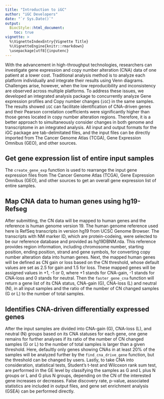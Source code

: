 ```yaml
---
title: "Introduction to iGC"
author: "iGC Developers"
date: "`r Sys.Date()`"
output:
  BiocStyle::html_document:
    toc: true
vignette: >
  %\VignetteIndexEntry{Vignette Title}
  %\VignetteEngine{knitr::rmarkdown}
  \usepackage[utf8]{inputenc}
---
```


With the advancement in high-throughput technologies, researchers can investigate gene expression and copy number alteration (CNA) data of one patient at a lower cost. Traditional analysis method is to analyze each platform individually and integrate their results using Venn diagrams. Challenges arise, however, when the low reproducibility and inconsistency are observed across multiple platforms. To address these issues, we developed an integrated analysis package to concurrently analyze Gene expression profiles and Copy number changes (`iGC`) in the same samples. The results showed `iGC` can facilitate identification of CNA-driven genes and their Pearson correlation coefficients were significantly higher than those genes located in copy number alteration regions. Therefore, it is a better approach to simultaneously consider changes in both genome and transcriptome in an integrated analysis. All input and output formats for the iGC package are tab-delimitated files, and the input files can be directly imported from The Cancer Genome Atlas (TCGA), Gene Expression Omnibus (GEO), and other sources.

## Get gene expression list of entire input samples

The `create_gene_exp` function is used to rearrange the input gene expression files from The Cancer Genome Atlas (TCGA), Gene Expression Omnibus (GEO), and other sources to get an overall gene expression list of entire samples.

## Map CNA data to human genes using hg19-Refseg

After submitting, the CN data will be mapped to human genes and the reference is human genome version 19. The human genome reference used here is RefSeq transcripts in version hg19 from UCSC Genome Browser. The transcripts with NM marker ID, which are protein-codeing, were selected to be our reference database and provided as hg19DBNM.rda. This reference provides region information, including chromosome number, starting position, ending position, strand and gene symbols, for converting copy number alteration data into human genes. 
Next, the mapped human genes will be defined as CN gain or loss based on the CN threshold, whose default values are set as 2.5 for gain and 1.5 for loss. These mapped genes will be assigned values in +1, -1 or 0, where +1 stands for CNA-gain, -1 stands for CNA-loss and 0 stands for neutral.
Then the `faster_gene_cna` function will return a gene list of its CNA status, CNA-gain (G), CNA-loss (L) and neutral (N), in all input samples and the ratio of the number of CN changed samples (G or L) to the number of total samples.

## Identifies CNA-driven differentially expressed genes

After the input samples are divided into CNA-gain (G), CNA-loss (L), and neutral (N) groups based on its CNA statuses for each gene, one gene remains for further analyses if its ratio of the number of CN changed samples (G or L) to the number of total samples is larger than a given threshold. Here, defaultly only genes showing CNAs in at least 20% of the samples will be analyzed further by the `find_cna_drive_gene` function, but the threshold can be changed by users. Lastly, to take CNA into consideration, statistical tests, Student’s t-test and Wilcoxon rank sum test, are performed in the GE level by classifying the samples as G and L plus N groups or L and G plus N groups, depending on the CN of the interested gene increases or decreases. False discovery rate, p-value, associated statistics are included in output files, and gene set enrichment analysis (GSEA) can be performed directly.
